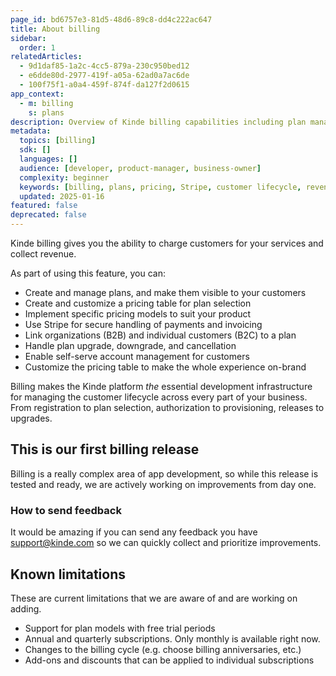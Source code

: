 ```yaml
---
page_id: bd6757e3-81d5-48d6-89c8-dd4c222ac647
title: About billing
sidebar:
  order: 1
relatedArticles:
  - 9d1daf85-1a2c-4cc5-879a-230c950bed12
  - e6dde80d-2977-419f-a05a-62ad0a7ac6de
  - 100f75f1-a0a4-459f-874f-da127f2d0615
app_context:
  - m: billing
    s: plans
description: Overview of Kinde billing capabilities including plan management, pricing tables, payment processing, and customer lifecycle management.
metadata:
  topics: [billing]
  sdk: []
  languages: []
  audience: [developer, product-manager, business-owner]
  complexity: beginner
  keywords: [billing, plans, pricing, Stripe, customer lifecycle, revenue, subscriptions]
  updated: 2025-01-16
featured: false
deprecated: false
---
```


Kinde billing gives you the ability to charge customers for your services and collect revenue.

As part of using this feature, you can:

- Create and manage plans, and make them visible to your customers
- Create and customize a pricing table for plan selection
- Implement specific pricing models to suit your product
- Use Stripe for secure handling of payments and invoicing
- Link organizations (B2B) and individual customers (B2C) to a plan
- Handle plan upgrade, downgrade, and cancellation
- Enable self-serve account management for customers
- Customize the pricing table to make the whole experience on-brand

Billing makes the Kinde platform _the_ essential development infrastructure for managing the customer lifecycle across every part of your business. From registration to plan selection, authorization to provisioning, releases to upgrades.

## This is our first billing release

Billing is a really complex area of app development, so while this release is tested and ready, we are actively working on improvements from day one.

### How to send feedback

It would be amazing if you can send any feedback you have [support@kinde.com](mailto:support@kinde.com) so we can quickly collect and prioritize improvements.

## Known limitations

These are current limitations that we are aware of and are working on adding.

- Support for plan models with free trial periods
- Annual and quarterly subscriptions. Only monthly is available right now.
- Changes to the billing cycle (e.g. choose billing anniversaries, etc.)
- Add-ons and discounts that can be applied to individual subscriptions

